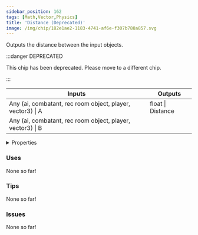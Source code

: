 ```yaml
---
sidebar_position: 162
tags: [Math,Vector,Physics]
title: 'Distance (Deprecated)'
image: /img/chip/182e1ae2-1183-4741-af6e-f307b788a857.svg
---
```


Outputs the distance between the input objects.

:::danger DEPRECATED

This chip has been deprecated. Please move to a different chip.

:::

<IChip uuid="182e1ae2-1183-4741-af6e-f307b788a857"/>

<table><thead><tr><th>Inputs</th><th>Outputs</th></tr></thead><tbody><tr><td>Any (ai, combatant, rec room object, player, vector3) | A</td><td>float | Distance</td></tr><tr><td>Any (ai, combatant, rec room object, player, vector3) | B</td><td /></tr></tbody></table>

<details>
  <summary>Properties</summary>
  <div>
    <div>
    <table>
      <tbody>
        <tr>
          <td>Is beta required?</td>
          <td>No</td>
        </tr>
        <tr>
          <td>Is chip a trolling risk?</td>
          <td>No</td>
        </tr>
        <tr>
          <td>Is chip a role assignment risk?</td>
          <td>No</td>
        </tr>
        <tr>
          <td>Chip UUID</td>
          <td>182e1ae2-1183-4741-af6e-f307b788a857</td>
        </tr>
        <tr>
          <td>Room availability</td>
          <td>Available everywhere</td>
        </tr>
      </tbody>
    </table>
    </div>
  </div>
</details>

### Uses

None so far!

### Tips

None so far!

### Issues

None so far!